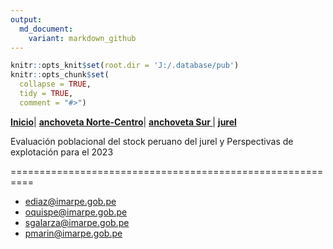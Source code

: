 ```yaml
---
output:
  md_document:
    variant: markdown_github
---
```


```r
knitr::opts_knit$set(root.dir = 'J:/.database/pub')
knitr::opts_chunk$set(
  collapse = TRUE,
  tidy = TRUE,
  comment = "#>")
```

<p align="left">

<strong><a href="README.md">Inicio</a></strong>\|
<strong><a href="ancNC/README.md">anchoveta Norte-Centro</a></strong>\| <strong><a href="ancSur/README.md">anchoveta Sur </a></strong>\| 
<strong><a href="jur/README.md">jurel</a></strong>

</p>

Evaluación poblacional del stock peruano del jurel y Perspectivas de explotación para el 2023

==========================================================

-   [ediaz\@imarpe.gob.pe](https://github.com/erichdiaz)
-   [oquispe\@imarpe.gob.pe](https://github.com/qselmer)
-   [sgalarza\@imarpe.gob.pe](https://github.com/CriscelyLP)
-   [pmarin\@imarpe.gob.pe](https://github.com/erichdiaz)

